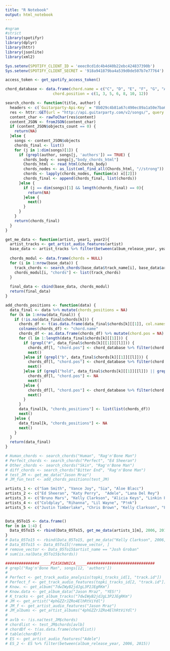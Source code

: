 ```yaml
---
title: "R Notebook"
output: html_notebook
---
```


```r
#ngram
#strict
library(spotifyr)
library(dplyr)
library(httr)
library(jsonlite)
library(xml2)
```

```r
Sys.setenv(SPOTIFY_CLIENT_ID = 'eeec0cd1dc4b4d40b22ebc424837390b')
Sys.setenv(SPOTIFY_CLIENT_SECRET = '918a941879ba4a539d0de507b7e77764')

access_token <- get_spotify_access_token()

chord_database <- data.frame(chord.name = c("C", "D", "E", "F", "G", "A", "B"),
                     chord.position = c(1, 3, 5, 6, 8, 10, 12))

search_chords <- function(title, author) {
  headers <- c(`Guitarparty-Api-Key` = "8b029c4b81a67c490ec89a1a50e7ba6bf720e909")
  res <- httr::GET(url = "http://api.guitarparty.com/v2/songs/", query = list(query = title), add_headers(headers))
  content_char <- rawToChar(res$content)
  content_JSON <- fromJSON(content_char)
  if (content_JSON$objects_count == 0) {
    return(NA)
  }else {
    songs <- content_JSON$objects
    chords_final <- list()
    for (j in 1:dim(songs)[1]) {
      if (grepl(author, songs[j, 'authors']) == TRUE) {
        chords_body <- songs[j,"body_chords_html"]
        Chords_html <- read_html(chords_body)
        chords_nodes <- as_list(xml_find_all(Chords_html, "//strong"))
        chords <- lapply(chords_nodes, function(x) x[[2]])
        chords_final <- append(chords_final, list(chords))
      }else {
        if (j == dim(songs)[1] && length(chords_final) == 0){
          return(NA)
        }else {
          next()
        }
      }
    }
    return(chords_final)
  }
}

get_me_data <- function(artist, year1, year2){
  artist_tracks <- get_artist_audio_features(artist)
  base_data <- artist_tracks %>% filter(between(album_release_year, year1, year2)) %>% select(artist_id, artist_name, album_id,                         album_name, album_type, album_release_date, album_release_year, album_release_date_precision, track_id,                                  track_name, disc_number, track_number, available_markets, is_local,   duration_ms, danceability, energy,                                 loudness, speechiness,  acousticness, instrumentalness, liveness, valence, tempo, key, mode, key_name, mode_name,                        key_mode)
  
  chords_modul <- data.frame(chords = NULL)
  for (i in 1:nrow(base_data)) {
    track_chords <- search_chords(base_data$track_name[i], base_data$artist_name[i])
    chords_modul[i, "chords"] <- list(track_chords)
  }
  
  final_data <- cbind(base_data, chords_modul)
  return(final_data)
}

add_chords_positions <- function(data) {
  data_final <- data %>% mutate(chords_positions = NA)
  for (k in 1:nrow(data_final)) {
    if (!is.na(data_final$chords[k])) {
      chords_df <- t(as.data.frame(data_final$chords[k][[1]], col.names = 1:length(data_final$chords[k][[1]])))
      colnames(chords_df) <- "chord.name"
      chords_df <- as.data.frame(chords_df) %>% mutate(chord.pos = NA)
      for (l in 1:length(data_final$chords[k][[1]])) {
        if (grepl("#", data_final$chords[k][[1]][[l]])) {
          chords_df[l, "chord.pos"] <- chord_database %>% filter(chord.name == substr(data_final$chords[k][[1]][[l]], 1, 1)) %>%                                         select(chord.position) +1
          next()
        }else if (grepl("b", data_final$chords[k][[1]][[l]])) {
          chords_df[l, "chord.pos"] <- chord_database %>% filter(chord.name == substr(data_final$chords[k][[1]][[l]], 1, 1)) %>%                                         select(chord.position) -1
          next()
        }else if (grepl("hold", data_final$chords[k][[1]][[l]]) || grepl("pause", data_final$chords[k][[1]][[l]])) {
          chords_df[l, "chord.pos"] <- NA
          next()
        }else {
          chords_df[l, "chord.pos"] <- chord_database %>% filter(chord.name == substr(data_final$chords[k][[1]][[l]], 1, 1)) %>%                                         select(chord.position)
          next()
        }
      }
      data_final[k, "chords_positions"] <- list(list(chords_df))
      next()
    }else {
      data_final[k, "chords_positions"] <- NA
      next()
    }
  }
  return(data_final)
}
```

```r
# Human_chords <- search_chords("Human", "Rag'n'Bone Man")
# Perfect_chords <- search_chords("Perfect", "Ed Sheeran")
# Other_chords <- search_chords("Skin", "Rag'n'Bone Man")
# diff_chords <- search_chords("Bitter End", "Rag'n'Bone Man")
# test_JM <- get_me_data("Jason Mraz")
# JM_fun_test <- add_chords_positions(test_JM)

artists_1 <- c("Sam Smith", "Vance Joy", "Sia", "Aloe Blacc")
artists_2 <- c("Ed Sheeran", "Katy Perry",  "Adele", "Lana Del Rey")
artists_3 <- c("Bruno Mars", "Kelly Clarkson", "Alicia Keys", "Linkin Park")
artists_4 <- c("Coldplay", "Rihanna", "Lil Wayne", "P!nk")
artists_5 <- c("Justin Timberlake", "Chris Brown", "Kelly Clarkson", "Fergie")


Data_05To15 <- data.frame()
for (m in 1:4) {
  Data_05To15 <- rbind(Data_05To15, get_me_data(artists_1[m], 2006, 2015))
}
# Data_05To15 <- rbind(Data_05To15, get_me_data("Kelly Clarkson", 2006, 2015))
# Data_05To15 <- Data_05To15[!remove_vector, ]
# remove_vector <- Data_05To15$artist_name == "Josh Groban"
# sum(is.na(Data_05To15$chords))
```

```r
###############_____PIASKOWNICA_____##############################
# grepl("Rag'n'Bone Man", songs[12, 'authors'])
# 
# Perfect <- get_track_audio_analysis(topki_tracks_id[1, "track.id"])
# Perfect_f <- get_track_audio_features(topki_tracks_id[2, "track.id"])
# Know. <- get_album("7dwIWyB2jdJgL3P2JEgRKm")
# Know.data <- get_album_data("Jason Mraz", "YES!")
# K_tracks <- get_album_tracks("7dwIWyB2jdJgL3P2JEgRKm")
# JM <- get_artist("4phGZZrJZRo4ElhRtViYdl")
# JM_f <- get_artist_audio_features("Jason Mraz")
# JM_albums <- get_artist_albums("4phGZZrJZRo4ElhRtViYdl")
# 
# avlb <- !is.na(test_JM$chords)
# chordlist <- test_JM$chords[avlb]
# chordDf <- t(as.data.frame(chordlist))
# table(chordDf)
# ES <- get_artist_audio_features("Adele")
# ES_2 <- ES %>% filter(between(album_release_year, 2006, 2015))
```



